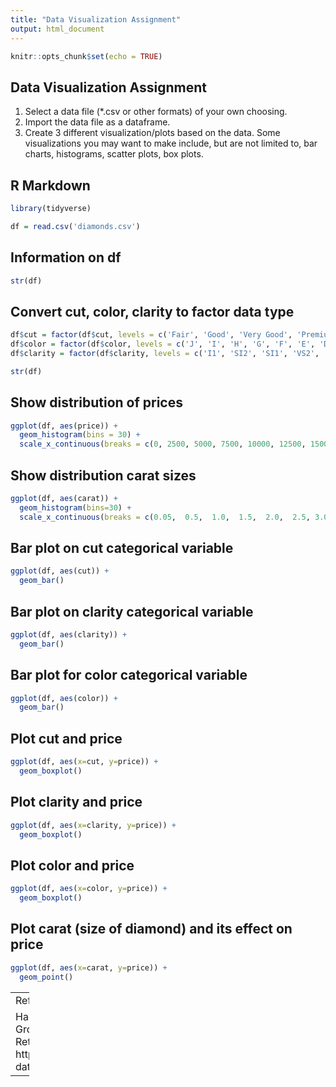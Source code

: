 ```yaml
---
title: "Data Visualization Assignment"
output: html_document
---
```


```r
knitr::opts_chunk$set(echo = TRUE)
```

## Data Visualization Assignment

1. Select a data file (*.csv or other formats) of your own choosing.
2. Import the data file as a dataframe.
3. Create 3 different visualization/plots based on the data. Some visualizations you may want to make include, but are not limited to, bar charts, histograms, scatter plots, box plots. 

## R Markdown

```r
library(tidyverse)
```


```r
df = read.csv('diamonds.csv')
```

## Information on df

```r
str(df)
```


## Convert cut, color, clarity to factor data type

```r
df$cut = factor(df$cut, levels = c('Fair', 'Good', 'Very Good', 'Premium', 'Ideal'))
df$color = factor(df$color, levels = c('J', 'I', 'H', 'G', 'F', 'E', 'D'))
df$clarity = factor(df$clarity, levels = c('I1', 'SI2', 'SI1', 'VS2', 'VS1', 'VVS2', 'VVS1', 'IF'))
```



```r
str(df)
```

## Show distribution of prices

```r
ggplot(df, aes(price)) + 
  geom_histogram(bins = 30) +
  scale_x_continuous(breaks = c(0, 2500, 5000, 7500, 10000, 12500, 15000, 17500, 20000))
```

## Show distribution carat sizes

```r
ggplot(df, aes(carat)) + 
  geom_histogram(bins=30) +
  scale_x_continuous(breaks = c(0.05,  0.5,  1.0,  1.5,  2.0,  2.5, 3.0))
```

## Bar plot on cut categorical variable

```r
ggplot(df, aes(cut)) +
  geom_bar()
```

## Bar plot on clarity categorical variable

```r
ggplot(df, aes(clarity)) +
  geom_bar()
```

## Bar plot for color categorical variable

```r
ggplot(df, aes(color)) +
  geom_bar()
```

## Plot cut and price

```r
ggplot(df, aes(x=cut, y=price)) + 
  geom_boxplot()
```

## Plot clarity and price

```r
ggplot(df, aes(x=clarity, y=price)) +
  geom_boxplot()
```

## Plot color and price

```r
ggplot(df, aes(x=color, y=price)) +
  geom_boxplot()
```

## Plot carat (size of diamond) and its effect on price

```r
ggplot(df, aes(x=carat, y=price)) +
  geom_point()
```

---
References

Hadley Wickham & Garrett Grolemund. R for Data Science. Retrieved from  https://r4ds.had.co.nz/exploratory-data-analysis.html

---


